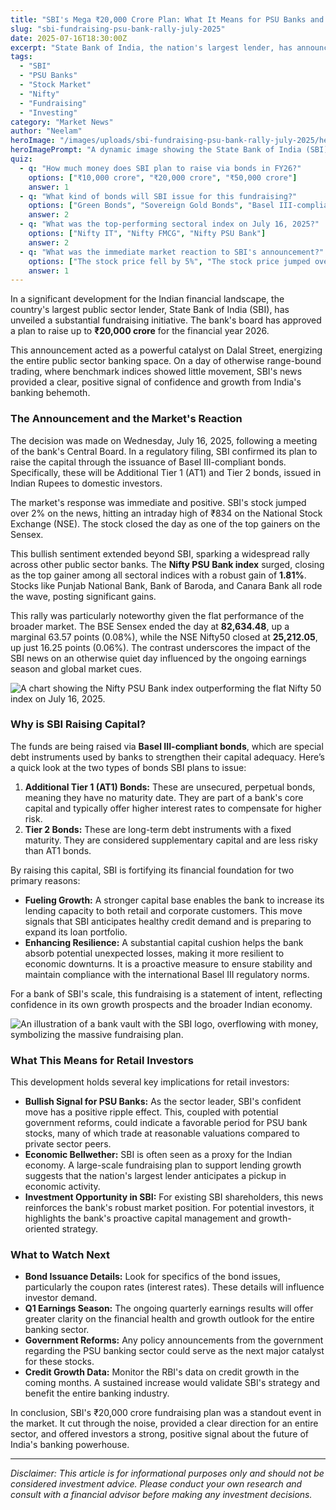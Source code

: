```yaml
---
title: "SBI's Mega ₹20,000 Crore Plan: What It Means for PSU Banks and You"
slug: "sbi-fundraising-psu-bank-rally-july-2025"
date: 2025-07-16T18:30:00Z
excerpt: "State Bank of India, the nation's largest lender, has announced a massive ₹20,000 crore fundraising plan, sending its stock soaring and igniting a rally across PSU banks. We break down what this strategic move means for the banking giant and for retail investors."
tags:
  - "SBI"
  - "PSU Banks"
  - "Stock Market"
  - "Nifty"
  - "Fundraising"
  - "Investing"
category: "Market News"
author: "Neelam"
heroImage: "/images/uploads/sbi-fundraising-psu-bank-rally-july-2025/hero-image.jpg"
heroImagePrompt: "A dynamic image showing the State Bank of India (SBI) logo with upward-trending stock charts and currency symbols, representing growth and fundraising in the Indian market."
quiz:
  - q: "How much money does SBI plan to raise via bonds in FY26?"
    options: ["₹10,000 crore", "₹20,000 crore", "₹50,000 crore"]
    answer: 1
  - q: "What kind of bonds will SBI issue for this fundraising?"
    options: ["Green Bonds", "Sovereign Gold Bonds", "Basel III-compliant AT1 and Tier 2 Bonds"]
    answer: 2
  - q: "What was the top-performing sectoral index on July 16, 2025?"
    options: ["Nifty IT", "Nifty FMCG", "Nifty PSU Bank"]
    answer: 2
  - q: "What was the immediate market reaction to SBI's announcement?"
    options: ["The stock price fell by 5%", "The stock price jumped over 2%", "There was no change in the stock price"]
    answer: 1
---
```


In a significant development for the Indian financial landscape, the country's largest public sector lender, State Bank of India (SBI), has unveiled a substantial fundraising initiative. The bank's board has approved a plan to raise up to **₹20,000 crore** for the financial year 2026.

This announcement acted as a powerful catalyst on Dalal Street, energizing the entire public sector banking space. On a day of otherwise range-bound trading, where benchmark indices showed little movement, SBI's news provided a clear, positive signal of confidence and growth from India's banking behemoth.

### The Announcement and the Market's Reaction

The decision was made on Wednesday, July 16, 2025, following a meeting of the bank's Central Board. In a regulatory filing, SBI confirmed its plan to raise the capital through the issuance of Basel III-compliant bonds. Specifically, these will be Additional Tier 1 (AT1) and Tier 2 bonds, issued in Indian Rupees to domestic investors.

The market's response was immediate and positive. SBI's stock jumped over 2% on the news, hitting an intraday high of ₹834 on the National Stock Exchange (NSE). The stock closed the day as one of the top gainers on the Sensex.

This bullish sentiment extended beyond SBI, sparking a widespread rally across other public sector banks. The **Nifty PSU Bank index** surged, closing as the top gainer among all sectoral indices with a robust gain of **1.81%**. Stocks like Punjab National Bank, Bank of Baroda, and Canara Bank all rode the wave, posting significant gains.

This rally was particularly noteworthy given the flat performance of the broader market. The BSE Sensex ended the day at **82,634.48**, up a marginal 63.57 points (0.08%), while the NSE Nifty50 closed at **25,212.05**, up just 16.25 points (0.06%). The contrast underscores the impact of the SBI news on an otherwise quiet day influenced by the ongoing earnings season and global market cues.

![A chart showing the Nifty PSU Bank index outperforming the flat Nifty 50 index on July 16, 2025.](/images/uploads/sbi-fundraising-psu-bank-rally-july-2025/psu-bank-outperformance.png)

### Why is SBI Raising Capital?

The funds are being raised via **Basel III-compliant bonds**, which are special debt instruments used by banks to strengthen their capital adequacy. Here’s a quick look at the two types of bonds SBI plans to issue:

1.  **Additional Tier 1 (AT1) Bonds:** These are unsecured, perpetual bonds, meaning they have no maturity date. They are part of a bank's core capital and typically offer higher interest rates to compensate for higher risk.
2.  **Tier 2 Bonds:** These are long-term debt instruments with a fixed maturity. They are considered supplementary capital and are less risky than AT1 bonds.

By raising this capital, SBI is fortifying its financial foundation for two primary reasons:

*   **Fueling Growth:** A stronger capital base enables the bank to increase its lending capacity to both retail and corporate customers. This move signals that SBI anticipates healthy credit demand and is preparing to expand its loan portfolio.
*   **Enhancing Resilience:** A substantial capital cushion helps the bank absorb potential unexpected losses, making it more resilient to economic downturns. It is a proactive measure to ensure stability and maintain compliance with the international Basel III regulatory norms.

For a bank of SBI's scale, this fundraising is a statement of intent, reflecting confidence in its own growth prospects and the broader Indian economy.

![An illustration of a bank vault with the SBI logo, overflowing with money, symbolizing the massive fundraising plan.](/images/uploads/sbi-fundraising-psu-bank-rally-july-2025/sbi-capital-infusion.png)

### What This Means for Retail Investors

This development holds several key implications for retail investors:

*   **Bullish Signal for PSU Banks:** As the sector leader, SBI's confident move has a positive ripple effect. This, coupled with potential government reforms, could indicate a favorable period for PSU bank stocks, many of which trade at reasonable valuations compared to private sector peers.
*   **Economic Bellwether:** SBI is often seen as a proxy for the Indian economy. A large-scale fundraising plan to support lending growth suggests that the nation's largest lender anticipates a pickup in economic activity.
*   **Investment Opportunity in SBI:** For existing SBI shareholders, this news reinforces the bank's robust market position. For potential investors, it highlights the bank's proactive capital management and growth-oriented strategy.

### What to Watch Next

*   **Bond Issuance Details:** Look for specifics of the bond issues, particularly the coupon rates (interest rates). These details will influence investor demand.
*   **Q1 Earnings Season:** The ongoing quarterly earnings results will offer greater clarity on the financial health and growth outlook for the entire banking sector.
*   **Government Reforms:** Any policy announcements from the government regarding the PSU banking sector could serve as the next major catalyst for these stocks.
*   **Credit Growth Data:** Monitor the RBI's data on credit growth in the coming months. A sustained increase would validate SBI's strategy and benefit the entire banking industry.

In conclusion, SBI's ₹20,000 crore fundraising plan was a standout event in the market. It cut through the noise, provided a clear direction for an entire sector, and offered investors a strong, positive signal about the future of India's banking powerhouse.

---
*Disclaimer: This article is for informational purposes only and should not be considered investment advice. Please conduct your own research and consult with a financial advisor before making any investment decisions.*